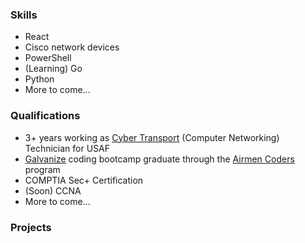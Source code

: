 ### Skills

- React
- Cisco network devices
- PowerShell
- (Learning) Go
- Python
- More to come...

### Qualifications

- 3+ years working as [Cyber Transport](https://www.airforce.com/careers/detail/cyber-transport-systems) (Computer Networking) Technician for USAF
- [Galvanize](https://www.galvanize.com/) coding bootcamp graduate through the [Airmen Coders](https://airmencoders.us/) program
- COMPTIA Sec+ Certification
- (Soon) CCNA
- More to come...

### Projects

